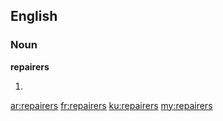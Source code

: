 ==English==

===Noun===
'''repairers'''

# {{plural of|[[repairer]]}}

[[ar:repairers]]
[[fr:repairers]]
[[ku:repairers]]
[[my:repairers]]